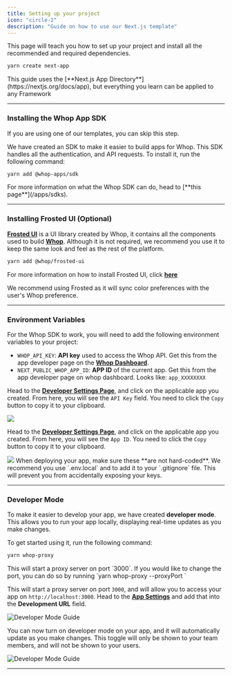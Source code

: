 ```yaml
---
title: Setting up your project
icon: "circle-2"
description: "Guide on how to use our Next.js template"
---
```


This page will teach you how to set up your project and install all the recommended and required dependencies.

```bash
yarn create next-app
```

<Note>
  This guide uses the [**Next.js App Directory**](https://nextjs.org/docs/app),
  but everything you learn can be applied to any Framework
</Note>

---

### Installing the Whop App SDK

<Tip>If you are using one of our templates, you can skip this step.</Tip>

We have created an SDK to make it easier to build apps for Whop. This SDK handles all the authentication, and API requests. To install it, run the following command:

```bash
yarn add @whop-apps/sdk
```

<Note>
  For more information on what the Whop SDK can do, head to [**this
  page**](/apps/sdks).
</Note>

---

### Installing Frosted UI (Optional)

[**Frosted UI**](https://storybook.whop.com) is a UI library created by Whop, it contains all the components used to build [**Whop**](https://whop.com). Although it is not required, we recommend you use it to keep the same look and feel as the rest of the platform.

```bash
yarn add @whop/frosted-ui
```

For more information on how to install Frosted UI, click [**here**](/apps/frosted)

<Tip>
  We recommend using Frosted as it will sync color preferences with the user's
  Whop preference.
</Tip>

---

### Environment Variables

For the Whop SDK to work, you will need to add the following environment variables to your project:

- `WHOP_API_KEY`: **API key** used to access the Whop API. Get this from the app developer page on the [**Whop Dashboard**](https://dash.whop.com/settings/developer).
- `NEXT_PUBLIC_WHOP_APP_ID`: **APP ID** of the current app. Get this from the app developer page on whop dashboard. Looks like: `app_XXXXXXXX`

<AccordionGroup>

<Accordion title="How to get WHOP_API_KEY" >

Head to the [**Developer Settings Page**](https://dash.whop.com/settings/developer), and click on the applicable app you created. From here, you will see the `API Key` field. You need to click the `Copy` button to copy it to your clipboard.

<Frame>
  <img src="https://imgur.com/SPnZLIL.png" />
</Frame>

</Accordion>

<Accordion title="How to get NEXT_PUBLIC_WHOP_APP_ID" >

Head to the [**Developer Settings Page**](https://dash.whop.com/settings/developer), and click on the applicable app you created. From here, you will see the `App ID`. You need to click the `Copy` button to copy it to your clipboard.

<Frame>
  <img src="https://imgur.com/WhAhvNt.png" />
</Frame>

</Accordion>

</AccordionGroup>

<Note>
  When deploying your app, make sure these **are not hard-coded**. We recommend
  you use `.env.local` and to add it to your `.gitignore` file. This will
  prevent you from accidentally exposing your keys.
</Note>

---

### Developer Mode

To make it easier to develop your app, we have created **developer mode**. This allows you to run your app locally, displaying real-time updates as you make changes.

To get started using it, run the following command:

```bash
yarn whop-proxy
```

<Tip>
This will start a proxy server on port `3000`. If you would like to change the port, you can do so by running `yarn whop-proxy --proxyPort <port>`
</Tip>

This will start a proxy server on port `3000`, and will allow you to access your app on `http://localhost:3000`. Head to the [**App Settings**](https://dash.whop.com/settings/developer) and add that into the **Development URL** field.

![Developer Mode Guide](https://imgur.com/UnKVb6g.gif)

You can now turn on developer mode on your app, and it will automatically update as you make changes. This toggle will only be shown to your team members, and will not be shown to your users.

![Developer Mode Guide](https://imgur.com/w0MGzD0.gif)

---
